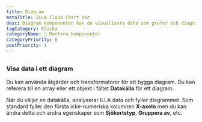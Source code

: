 ```yaml
---
title: Diagram
metaTitle: ILLA Cloud Chart doc
desc: Diagram komponenten kan du visualisera data som grafer och diagram. Den är byggd med hjälp av diagram.
tagCategory: Klicka
categoryName: 🧬 Montera komponenter
categoryPriority: 6
postPriority: 1
---
```


## <h2 hidden>Diagram</h2>

### Visa data i ett diagram

Du kan använda åtgärder och transformatorer för att bygga diagram. Du kan referera till en array eller ett objekt i fältet **Datakälla** för ett diagram. 

När du väljer en datakälla, analyserar ILLA data och fyller diagrammet. Som standard fyller den första icke-numeriska kolumnen **X-axeln** men du kan ändra detta och andra egenskaper som **Sjökortstyp**, **Gruppera av**, etc.

<img src='https://cdn.illacloud.com/official-website/img/docs/assemble/chart1.png' alt="" />

<img src='https://cdn.illacloud.com/official-website/img/docs/assemble/chart2.png' alt="" />
